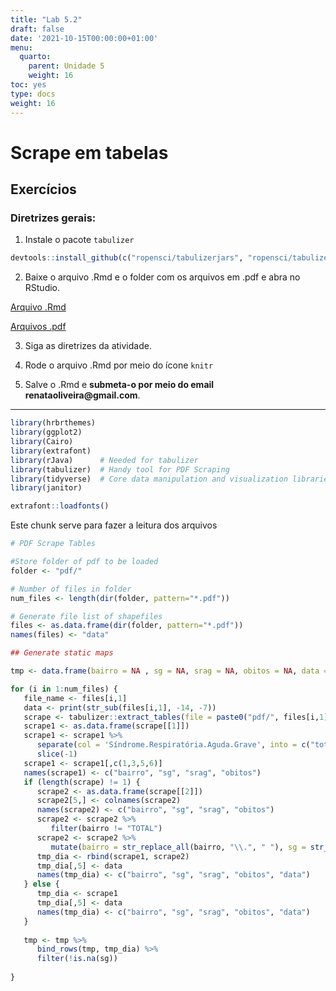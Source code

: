 ```yaml
---
title: "Lab 5.2"
draft: false
date: '2021-10-15T00:00:00+01:00'
menu:
  quarto:
    parent: Unidade 5
    weight: 16
toc: yes
type: docs
weight: 16
---
```


# Scrape em tabelas

## Exercícios

### **Diretrizes gerais:**

1. Instale o pacote `tabulizer`

```r
devtools::install_github(c("ropensci/tabulizerjars", "ropensci/tabulizer"))
```


2. Baixe o arquivo .Rmd e o folder com os arquivos em .pdf e abra no RStudio. 

[Arquivo .Rmd](https://www.dropbox.com/s/3eryvmh6fx7hszg/tabulizer.Rmd?dl=0)

[Arquivos .pdf](https://www.dropbox.com/sh/06oe1s96w2d4qhp/AABretq0u92RGeuPmekbbWXva?dl=0)

3. Siga as diretrizes da atividade. 

4. Rode o arquivo .Rmd por meio do ícone `knitr` 

5. Salve o .Rmd e **submeta-o por meio do email renataoliveira@gmail.com**. 

<hr></hr>

```r
library(hrbrthemes)
library(ggplot2)
library(Cairo)
library(extrafont)
library(rJava)      # Needed for tabulizer
library(tabulizer)  # Handy tool for PDF Scraping
library(tidyverse)  # Core data manipulation and visualization libraries
library(janitor)

extrafont::loadfonts()
```

Este chunk serve para fazer a leitura dos arquivos

```r
# PDF Scrape Tables

#Store folder of pdf to be loaded
folder <- "pdf/"

# Number of files in folder
num_files <- length(dir(folder, pattern="*.pdf"))

# Generate file list of shapefiles
files <- as.data.frame(dir(folder, pattern="*.pdf"))
names(files) <- "data"

## Generate static maps 

tmp <- data.frame(bairro = NA , sg = NA, srag = NA, obitos = NA, data = NA)

for (i in 1:num_files) {
   file_name <- files[i,1]
   data <- print(str_sub(files[i,1], -14, -7))
   scrape <- tabulizer::extract_tables(file = paste0("pdf/", files[i,1]), output = "data.frame", page = 2, guess = TRUE, method = "stream")
   scrape1 <- as.data.frame(scrape[[1]])
   scrape1 <- scrape1 %>% 
      separate(col = 'Síndrome.Respiratória.Aguda.Grave', into = c("total de casos", "óbitos"), sep = ' ') %>% 
      slice(-1)
   scrape1 <- scrape1[,c(1,3,5,6)] 
   names(scrape1) <- c("bairro", "sg", "srag", "obitos")
   if (length(scrape) != 1) {
      scrape2 <- as.data.frame(scrape[[2]])
      scrape2[5,] <- colnames(scrape2)
      names(scrape2) <- c("bairro", "sg", "srag", "obitos")
      scrape2 <- scrape2 %>% 
         filter(bairro != "TOTAL") 
      scrape2 <- scrape2 %>% 
         mutate(bairro = str_replace_all(bairro, "\\.", " "), sg = str_replace(sg, "X", ""), srag = str_replace(srag, "X", ""), obitos = str_replace(obitos, "X", ""))
      tmp_dia <- rbind(scrape1, scrape2)
      tmp_dia[,5] <- data
      names(tmp_dia) <- c("bairro", "sg", "srag", "obitos", "data")
   } else {
      tmp_dia <- scrape1
      tmp_dia[,5] <- data
      names(tmp_dia) <- c("bairro", "sg", "srag", "obitos", "data")
   }   
   
   tmp <- tmp %>% 
      bind_rows(tmp, tmp_dia) %>% 
      filter(!is.na(sg))
   
}

```
